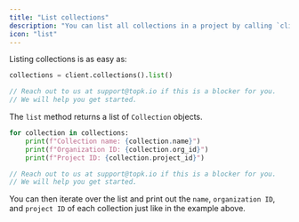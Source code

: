 ```yaml
---
title: "List collections"
description: "You can list all collections in a project by calling `client.collections().list()`."
icon: "list"
---
```


Listing collections is as easy as:

<CodeGroup>

```python Python
collections = client.collections().list()
```

```js JavaScript
// Reach out to us at support@topk.io if this is a blocker for you.
// We will help you get started.
```

</CodeGroup>

The `list` method returns a list of `Collection` objects.

<CodeGroup>

```python Python
for collection in collections:
    print(f"Collection name: {collection.name}")
    print(f"Organization ID: {collection.org_id}")
    print(f"Project ID: {collection.project_id}")
```

```js JavaScript
// Reach out to us at support@topk.io if this is a blocker for you.
// We will help you get started.
```

</CodeGroup>

You can then iterate over the list and print out the `name`, `organization ID`, and `project ID` of each collection just like in the example above.
